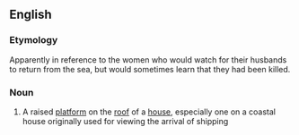 ==English==

===Etymology===
Apparently in reference to the women who would watch for their husbands to return from the sea, but would sometimes learn that they had been killed.

===Noun===
{{wikipedia}}
{{en-noun|head=[[widow]]'s [[walk]]}}

# {{lb|en|US}} A raised [[platform]] on the [[roof]] of a [[house]], especially one on a coastal house originally used for viewing the arrival of shipping
